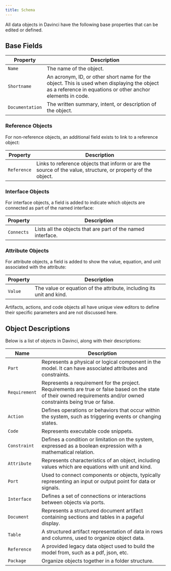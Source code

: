 ```yaml
---
title: Schema
---
```


All data objects in Davinci have the following base properties that can be edited or defined.

## Base Fields

| Property        | Description                                                                                     |
| --------------- | ----------------------------------------------------------------------------------------------- |
| `Name`          | The name of the object.                                                                          |
| `Shortname`     | An acronym, ID, or other short name for the object. This is used when displaying the object as a reference in equations or other anchor elements in code. |
| `Documentation` | The written summary, intent, or description of the object.                                        |

### Reference Objects

For non-reference objects, an additional field exists to link to a reference object:

| Property    | Description                                                                                     |
| ----------- | ----------------------------------------------------------------------------------------------- |
| `Reference` | Links to reference objects that inform or are the source of the value, structure, or property of the object. |

### Interface Objects

For interface objects, a field is added to indicate which objects are connected as part of the named interface:

| Property    | Description                                                                                     |
| ----------- | ----------------------------------------------------------------------------------------------- |
| `Connects`  | Lists all the objects that are part of the named interface.                                     |

### Attribute Objects

For attribute objects, a field is added to show the value, equation, and unit associated with the attribute:

| Property    | Description                                                                                     |
| ----------- | ----------------------------------------------------------------------------------------------- |
| `Value`     | The value or equation of the attribute, including its unit and kind.                             |

<Note>Artifacts, actions, and code objects all have unique view editors to define their specific parameters and are not discussed here.</Note>

## Object Descriptions

Below is a list of objects in Davinci, along with their descriptions:

|  Name       | Description                                                                                     |
| ---------- | ----------------------------------------------------------------------------------------------- |
| `Part`      | Represents a physical or logical component in the model. It can have associated attributes and constraints. |
| `Requirement`      | Represents a requirement for the project. Requirements are true or false based on the state of their owned requirements and/or owned constraints being true or false. |
| `Action`    | Defines operations or behaviors that occur within the system, such as triggering events or changing states. |
| `Code`      | Represents executable code snippets. |
| `Constraint` | Defines a condition or limitation on the system, expressed as a boolean expression with a mathematical relation. |
| `Attribute` | Represents characteristics of an object, including values which are equations with unit and kind. |
| `Port`      | Used to connect components or objects, typically representing an input or output point for data or signals. |
| `Interface` | Defines a set of connections or interactions between objects via ports. |
| `Document`  | Represents a structured document artifact containing sections and tables in a pageful display. |
| `Table`     | A structured artifact representation of data in rows and columns, used to organize object data. |
| `Reference` | A provided legacy data object used to build the model from, such as a pdf, json, etc.  |
| `Package`   | Organize objects together in a folder structure. |



